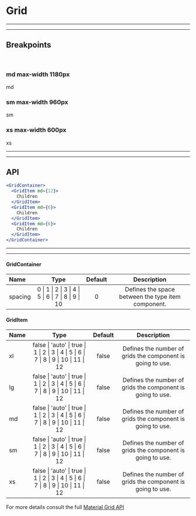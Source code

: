 
# Grid

---
---

## Breakpoints

<br />

### md max-width 1180px
<Provider theme={themes.natura.light}>
  <div style={{ padding: '20px 10px 40px' }}>
    <GridContainer spacing={3} style={{ maxWidth: "1180px", background: '#ffe5e5' }}>
      <GridItem md={12}>
        <div style={{ backgroundColor: '#fff', textAlign: 'center'}}>md</div>
      </GridItem>
    </GridContainer>
  </div>
</Provider>

### sm max-width 960px
<Provider theme={themes.natura.light}>
  <div style={{ padding: '20px 10px 40px' }}>
    <GridContainer spacing={3} style={{ maxWidth: "760px", background: '#ffe5e5' }}>
      <GridItem sm={12}>
        <div style={{ backgroundColor: '#fff', textAlign: 'center'}}>sm</div>
      </GridItem>
    </GridContainer>
  </div>
</Provider>

### xs max-width 600px
<Provider theme={themes.natura.light}>
  <div style={{ padding: '20px 10px 40px' }}>
    <GridContainer spacing={3} style={{ maxWidth: "600px", background: '#ffe5e5' }}>
      <GridItem xs={12}>
        <div style={{ backgroundColor: '#fff', textAlign: 'center'}}>xs</div>
      </GridItem>
    </GridContainer>
  </div>
</Provider>

---
---

## API

```jsx highlight-line="2"
<GridContainer>
  <GridItem md={12}>
    Children
  </GridItem>
  <GridItem md={6}>
    Children
  </GridItem>
  <GridItem md={6}>
    Children
  </GridItem>
</GridContainer>
```

---
---

#### GridContainer
| Name      | Type                                                        | Default   | Description
| :--       | :-:                                                         | :-:       | :-:
| spacing   | 0 \| 1 \| 2 \| 3 \| 4 \| 5 \| 6 \| 7 \| 8 \| 9 \| 10        |  0        | Defines the space between the type item component.

#### GridItem
| Name        | Type                                                                                        | Default       | Description
| :--         | :-:                                                                                         | :-:           | :-:
| xl          | false \| 'auto' \| true \| 1 \| 2 \| 3 \| 4 \| 5 \| 6 \| 7 \| 8 \| 9 \| 10 \| 11 \| 12      | false         | Defines the number of grids the component is going to use.
| lg          | false \| 'auto' \| true \| 1 \| 2 \| 3 \| 4 \| 5 \| 6 \| 7 \| 8 \| 9 \| 10 \| 11 \| 12      | false         | Defines the number of grids the component is going to use.
| md          | false \| 'auto' \| true \| 1 \| 2 \| 3 \| 4 \| 5 \| 6 \| 7 \| 8 \| 9 \| 10 \| 11 \| 12      | false         | Defines the number of grids the component is going to use.
| sm          | false \| 'auto' \| true \| 1 \| 2 \| 3 \| 4 \| 5 \| 6 \| 7 \| 8 \| 9 \| 10 \| 11 \| 12      | false         | Defines the number of grids the component is going to use.
| xs          | false \| 'auto' \| true \| 1 \| 2 \| 3 \| 4 \| 5 \| 6 \| 7 \| 8 \| 9 \| 10 \| 11 \| 12      | false         | Defines the number of grids the component is going to use.

For more details consult the full [Material Grid API](https://material-ui.com/api/grid/)
